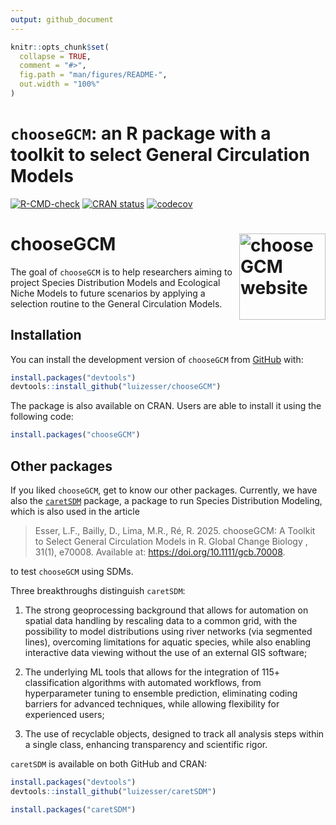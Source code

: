 ```yaml
---
output: github_document
---
```


<!-- README.md is generated from README.Rmd. Please edit that file -->

```r
knitr::opts_chunk$set(
  collapse = TRUE,
  comment = "#>",
  fig.path = "man/figures/README-",
  out.width = "100%"
)
```

# `chooseGCM`: an R package with a toolkit to select General Circulation Models

<!-- badges: start -->

[![R-CMD-check](https://github.com/luizesser/chooseGCM/actions/workflows/R-CMD-check.yaml/badge.svg)](https://github.com/luizesser/chooseGCM/actions/workflows/R-CMD-check.yaml) 
[![CRAN status](https://www.r-pkg.org/badges/version/chooseGCM)](https://CRAN.R-project.org/package=chooseGCM)
[![codecov](https://codecov.io/gh/luizesser/chooseGCM/graph/badge.svg?token=61X1LOBFPH)](https://app.codecov.io/gh/luizesser/chooseGCM)

<!-- badges: end -->

# chooseGCM <a href="https://luizesser.github.io/chooseGCM/"><img src="man/figures/logo.png" alt="chooseGCM website" align="right" height="138"/></a>

The goal of `chooseGCM` is to help researchers aiming to project Species Distribution Models and Ecological Niche Models to future scenarios by applying a selection routine to the General Circulation Models.

## Installation

You can install the development version of `chooseGCM` from [GitHub](https://github.com/luizesser/chooseGCM) with:

```r
install.packages("devtools")
devtools::install_github("luizesser/chooseGCM")
```

The package is also available on CRAN. Users are able to install it using the following code:

```r
install.packages("chooseGCM")
```

## Other packages

If you liked `chooseGCM`, get to know our other packages. Currently, we have also the [`caretSDM`](https://github.com/luizesser/caretSDM) package, a package to run Species Distribution Modeling, which is also used in the article

> Esser, L.F., Bailly, D., Lima, M.R., Ré, R. 2025. chooseGCM: A Toolkit to Select General Circulation Models in R. Global Change Biology , 31(1), e70008. Available at: <https://doi.org/10.1111/gcb.70008>.

to test `chooseGCM` using SDMs.

Three breakthroughs distinguish `caretSDM`:

1.  The strong geoprocessing background that allows for automation on spatial data handling by rescaling data to a common grid, with the possibility to model distributions using river networks (via segmented lines), overcoming limitations for aquatic species, while also enabling interactive data viewing without the use of an external GIS software;

2.  The underlying ML tools that allows for the integration of 115+ classification algorithms with automated workflows, from hyperparameter tuning to ensemble prediction, eliminating coding barriers for advanced techniques, while allowing flexibility for experienced users;

3.  The use of recyclable objects, designed to track all analysis steps within a single class, enhancing transparency and scientific rigor.

`caretSDM` is available on both GitHub and CRAN:

```r
install.packages("devtools")
devtools::install_github("luizesser/caretSDM")
```

```r
install.packages("caretSDM")
```
